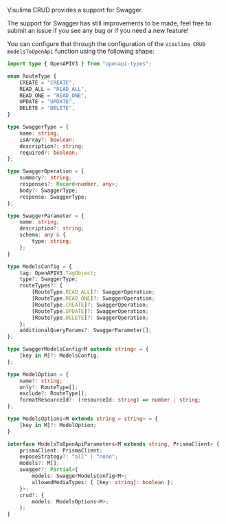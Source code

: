 Visulima CRUD provides a support for Swagger.

The support for Swagger has still improvements to be made, feel free to submit an issue if you see any bug or if you need a new feature!

You can configure that through the configuration of the `Visulima CRUD modelsToOpenApi` function using the following shape:

```typescript
import type { OpenAPIV3 } from "openapi-types";

enum RouteType {
    CREATE = "CREATE",
    READ_ALL = "READ_ALL",
    READ_ONE = "READ_ONE",
    UPDATE = "UPDATE",
    DELETE = "DELETE",
}

type SwaggerType = {
    name: string;
    isArray?: boolean;
    description?: string;
    required?: boolean;
};

type SwaggerOperation = {
    summary?: string;
    responses?: Record<number, any>;
    body?: SwaggerType;
    response: SwaggerType;
};

type SwaggerParameter = {
    name: string;
    description?: string;
    schema: any & {
        type: string;
    };
}

type ModelsConfig = {
    tag: OpenAPIV3.TagObject;
    type?: SwaggerType;
    routeTypes?: {
        [RouteType.READ_ALL]?: SwaggerOperation;
        [RouteType.READ_ONE]?: SwaggerOperation;
        [RouteType.CREATE]?: SwaggerOperation;
        [RouteType.UPDATE]?: SwaggerOperation;
        [RouteType.DELETE]?: SwaggerOperation;
    };
    additionalQueryParams?: SwaggerParameter[];
};

type SwaggerModelsConfig<M extends string> = {
    [key in M]?: ModelsConfig;
};

type ModelOption = {
    name?: string;
    only?: RouteType[];
    exclude?: RouteType[];
    formatResourceId?: (resourceId: string) => number | string;
};

type ModelsOptions<M extends string = string> = {
    [key in M]?: ModelOption;
}

interface ModelsToOpenApiParameters<M extends string, PrismaClient> {
    prismaClient: PrismaClient;
    exposeStrategy?: "all" | "none";
    models?: M[];
    swagger?: Partial<{
        models: SwaggerModelsConfig<M>;
        allowedMediaTypes: { [key: string]: boolean };
    }>;
    crud?: {
        models: ModelsOptions<M>;
    };
}
```